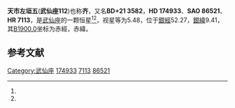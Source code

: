 {{Starbox begin
| name = 武仙座112
}}
{{Starbox observe
| epoch = [[J2000.0|J2000.0]]
| constell = [[武仙座|武仙座]]<ref name=SIMBAD>{{cite web
 | url=http://simbad.u-strasbg.fr/simbad/sim-id?Ident=HR+7113
 | title =Pulsating variable Star
 | publisher=Centre de Données astronomiques de Strasbourg
 | work=SIMBAD
 | accessdate=2012-07-13}}</ref><ref name=DATA>{{cite web
 | url=http://vizier.u-strasbg.fr/viz-bin/VizieR-5?-out.add=.&-source=5050&-corr=PK=HR&-out.max=9999&HR=7113
 | title=VizieR Detailed Page
 | accessdate=2012-07-13
 | archive-date=2016-03-05
 | archive-url=https://web.archive.org/web/20160305000547/http://vizier.u-strasbg.fr/viz-bin/VizieR-5?-out.add=.&-source=5050&-corr=PK=HR&-out.max=9999&HR=7113
 | dead-url=no
 }}</ref>
| 星官 = 
| ra = {{RA|18|52|16.4}}<ref name=SIMBAD /><ref name=DATA />
| dec = {{DEC|+21|25|31}}<ref name=SIMBAD /><ref name=DATA />
| appmag_v = 5.48<ref name=SIMBAD /><ref name=DATA />
}}
{{Starbox character
| class = B9II-IIIpHg<ref name=SIMBAD /><ref name=DATA />
| b-v = -0.07<ref name=SIMBAD /><ref name=DATA />
| u-b = -0.42<ref name=SIMBAD /><ref name=DATA />
| r-i = <ref name=SIMBAD /><ref name=DATA />
| variable = 
}}
{{Starbox astrometry
| radial_v = -0.42
| prop_mo_ra = -20
| parallax = 0.007
| p_error = 
}}
{{Starbox catalog
| names =BD+21 3582，[[SAO星表|SAO]] 86521，[[HD星表|HD]] 174933，[[HR星表|HR]] 7113}}
{{Starbox reference |Simbad=HR+7113}}
{{Starbox end}}

'''天市左垣五'''('''武仙座112''')也称'''齐'''，又名'''BD+21 3582'''，'''HD 174933'''、'''SAO 86521'''、'''HR 7113'''，是[[武仙座|武仙座]]的一颗恒星<ref name=SIMBAD /><ref name=DATA />，视星等为5.48，位于[[銀道座標系|銀經]]52.27，[[銀道座標系|銀緯]]9.41，其[[B1900.0|B1900.0]]坐标为赤經{{RA|18|48|0.1}}，赤緯{{DEC|+21|9.41|16}}。

== 参考文献 ==
{{reflist}}

{{star-stub}}

{{武仙座恒星}}
[[Category:武仙座|Category:武仙座]]
[[Category:HD和HDE天體|174933]]
[[Category:HR天體|7113]]
[[Category:SAO天體|86521]]